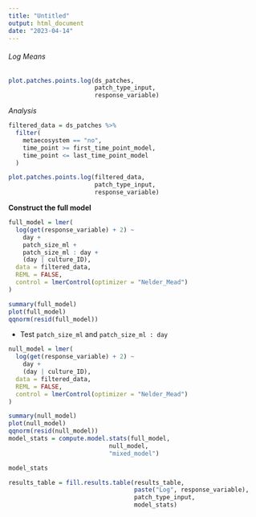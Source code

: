 ```yaml
---
title: "Untitled"
output: html_document
date: "2023-04-14"
---
```


###### Log Means

```r
plot.patches.points.log(ds_patches, 
                        patch_type_input,
                        response_variable)
```

*Analysis*

```r
filtered_data = ds_patches %>%
  filter(
    metaecosystem == "no",
    time_point >= first_time_point_model,
    time_point <= last_time_point_model
  )
```

```r
plot.patches.points.log(filtered_data,
                        patch_type_input,
                        response_variable)
```

**Construct the full model**

```r
full_model = lmer(
  log(get(response_variable) + 2) ~
    day +
    patch_size_ml +
    patch_size_ml : day +
    (day | culture_ID),
  data = filtered_data,
  REML = FALSE,
  control = lmerControl(optimizer = "Nelder_Mead")
)

summary(full_model)
plot(full_model)
qqnorm(resid(full_model))
```

-   Test `patch_size_ml` and `patch_size_ml : day`

```r
null_model = lmer(
  log(get(response_variable) + 2) ~
    day +
    (day | culture_ID),
  data = filtered_data,
  REML = FALSE,
  control = lmerControl(optimizer = "Nelder_Mead")
)

summary(null_model)
plot(null_model)
qqnorm(resid(null_model))
model_stats = compute.model.stats(full_model,
                            null_model,
                            "mixed_model")

model_stats

results_table = fill.results.table(results_table,
                                   paste("Log", response_variable),
                                   patch_type_input,
                                   model_stats)
```